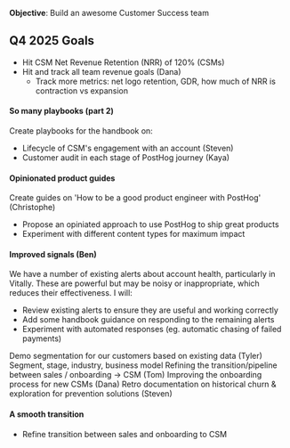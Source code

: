 **Objective**: Build an awesome Customer Success team

## Q4 2025 Goals

  - Hit CSM Net Revenue Retention (NRR) of 120% (CSMs)
  - Hit and track all team revenue goals (Dana)
    - Track more metrics: net logo retention, GDR, how much of NRR is contraction vs expansion

#### So many playbooks (part 2)
Create playbooks for the handbook on:
- Lifecycle of CSM's engagement with an account (Steven)
- Customer audit in each stage of PostHog journey (Kaya)

#### Opinionated product guides
Create guides on 'How to be a good product engineer with PostHog' (Christophe)
- Propose an opiniated approach to use PostHog to ship great products
- Experiment with different content types for maximum impact

#### Improved signals (Ben)
We have a number of existing alerts about account health, particularly in Vitally. These are powerful but may be noisy or inappropriate, which reduces their effectiveness. I will:
- Review existing alerts to ensure they are useful and working correctly
- Add some handbook guidance on responding to the remaining alerts
- Experiment with automated responses (eg. automatic chasing of failed payments)

Demo segmentation for our customers based on existing data (Tyler)
Segment, stage, industry, business model
Refining the transition/pipeline between sales / onboarding -> CSM (Tom)
Improving the onboarding process for new CSMs (Dana)
Retro documentation on historical churn & exploration for prevention solutions (Steven)

#### A smooth transition
- Refine transition between sales and onboarding to CSM

